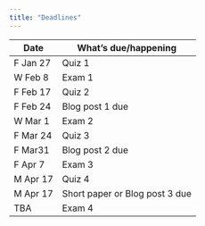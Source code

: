 ```yaml
---
title: "Deadlines"
---
```


| Date      | What's due/happening |
|-----------|----------------------|
| F Jan 27  | Quiz 1                |
| W Feb 8  | Exam 1              |
| F Feb 17   | Quiz 2             |
| F Feb 24  | Blog post 1 due      |
| W Mar 1  | Exam 2              |
| F Mar 24   | Quiz 3              |
| F Mar31   | Blog post 2 due      |
| F Apr 7  | Exam 3               |
| M Apr 17   | Quiz 4               |
| M Apr 17   | Short paper or Blog post 3 due |
| TBA       | Exam 4               |
